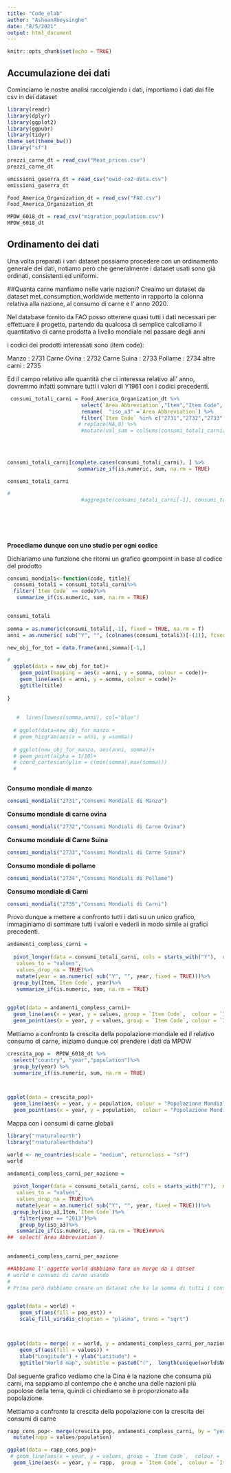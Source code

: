 ```yaml
---
title: "Code_elab"
author: "AsheanAbeysinghe"
date: "8/5/2021"
output: html_document
---
```


```r
knitr::opts_chunk$set(echo = TRUE)
```

## Accumulazione dei dati

Cominciamo le nostre analisi raccolgiendo i dati, importiamo i dati dai file csv in dei dataset



```r
library(readr)
library(dplyr)
library(ggplot2)
library(ggpubr)
library(tidyr)
theme_set(theme_bw())
library("sf")

prezzi_carne_dt = read_csv("Meat_prices.csv")
prezzi_carne_dt

emissioni_gaserra_dt = read_csv("owid-co2-data.csv")
emissioni_gaserra_dt

Food_America_Organization_dt = read_csv("FAO.csv")
Food_America_Organization_dt

MPDW_6018_dt = read_csv("migration_population.csv")
MPDW_6018_dt
```


## Ordinamento dei dati

Una volta preparati i vari dataset possiamo procedere con un ordinamento generale dei dati, notiamo però che 
generalmente i dataset usati sono già ordinati, consistenti ed uniformi.

##Quanta carne manfiamo nelle varie nazioni?
Creaimo un dataset da dataset met_consumption_worldwide mettento in rapporto la colonna relativa alla nazione, al consumo di carne e l' anno 2020.

<!-- # -->
<!-- #```{r pressure, echo=FALSE} -->


<!-- #consumi_manzo_2020 = consumi_carne_dt %>% -->
<!-- #  filter( TIME == 2020 , SUBJECT == "BEEF") -->
<!-- # -->
<!-- #media_consumi_manzo =  mean(dplyr::pull(consumi_manzo_2020, Value)) -->
<!-- # -->
<!-- #consumi_manzo_magg_2020 = consumi_manzo_2020 %>% -->
<!-- #  filter (Value > media_consumi_manzo) -->


<!--   ggplot(data = consumi_manzo_magg_2020, aes(x=LOCATION, y=Value, color=SUBJECT)) + -->
<!--   geom_bar(stat="identity") -->
<!-- ``` -->
<!-- ```{r pressure, echo=FALSE} -->


<!-- consumi_ovina_2020 = consumi_carne_dt %>% -->
<!--   filter( TIME == 2020 , SUBJECT == "SHEEP") -->

<!-- media_consumi_ovini =  mean(dplyr::pull(consumi_ovina_2020, Value)) -->

<!-- consumi_ovini_magg_2020 = consumi_ovina_2020 %>% -->
<!--   filter (Value > media_consumi_ovini) -->

<!-- ggplot(data = consumi_ovini_magg_2020, aes(x=LOCATION, y=Value, color=SUBJECT)) + -->
<!--   geom_bar(stat="identity") -->
<!-- ``` -->
<!-- ```{r pressure, echo=FALSE} -->


<!-- consumi_pollame_2020 = consumi_carne_dt %>% -->
<!--   filter( TIME == 2020 , SUBJECT == "POULTRY") -->

<!-- media_consumi_pollame =  mean(dplyr::pull(consumi_pollame_2020, Value)) -->

<!-- consumi_pollame_magg_2020 = consumi_pollame_2020 %>% -->
<!--   filter (Value > media_consumi_pollame) -->

<!-- ggplot(data = consumi_pollame_magg_2020, aes(x=LOCATION, y=Value, color=SUBJECT)) + -->
<!--   geom_bar(stat="identity") -->
<!-- ``` -->

Nel database fornito da FAO posso otterene quasi tutti i dati necessari per effettuare il progetto, 
partendo da qualcosa di semplice calcoliamo il quantitativo di carne prodotta a livello mondiale nel passare degli anni

i codici dei prodotti interessati sono (item code): 

 Manzo : 2731
 Carne Ovina : 2732
 Carne Suina : 2733
 Pollame : 2734
 altre carni : 2735
 
 
 Ed il campo relativo alle quantità che ci interessa relativo all' anno, dovremmo infatti sommare tutti i valori
 di Y1961 con i codici precedenti.
 
```r
 
 consumi_totali_carni = Food_America_Organization_dt %>%
                        select(`Area Abbreviation`,"Item","Item Code", starts_with("Y"))  %>% 
                        rename(  "iso_a3" =`Area Abbreviation`) %>%
                        filter(`Item Code` %in% c("2731","2732","2733","2734","2735"))
                       # replace(NA,0) %>%
                        #mutate(val_sum = colSums(consumi_totali_carni[,-1])) %>%
                        
                
  

consumi_totali_carni[complete.cases(consumi_totali_carni), ] %>%
                       summarize_if(is.numeric, sum, na.rm = TRUE)

consumi_totali_carni

#
                        #aggregate(consumi_totali_carni[-1], consumi_totali_carni["Item Code"], sum, na.rm=TRUE)
 
 
 
 
 
```


**Procediamo dunque con uno studio per ogni codice**

Dichiariamo una funzione che ritorni un grafico geompoint in base al codice del prodotto 


```r

consumi_mondiali<-function(code, title){
  consumi_totali = consumi_totali_carni%>%
  filter(`Item Code` == code)%>%
   summarize_if(is.numeric, sum, na.rm = TRUE)


consumi_totali
  
somma = as.numeric(consumi_totali[,-1], fixed = TRUE, na.rm = T)
anni = as.numeric( sub("Y", "", (colnames(consumi_totali))[-(1)], fixed = TRUE))

new_obj_for_tot = data.frame(anni,somma)[-1,]

# 
  ggplot(data = new_obj_for_tot)+
    geom_point(mapping = aes(x =anni, y = somma, colour = code))+
    geom_line(aes(x = anni, y = somma, colour = code))+
    ggtitle(title)
    
}
   
 
   #  lines(lowess(somma,anni), col="blue")
  
  # ggplot(data=new_obj_for_manzo + 
  # geom_hisgram(aes(x = anni, y =somma))
  
  # ggplot(new_obj_for_manzo, aes(anni, somma))+
  # geom_point(alpha = 1/10)+
  # coord_cartesian(ylim = c(min(somma),max(somma)))
  #   
               
```

**Consumo mondiale di manzo**
```r
consumi_mondiali("2731","Consumi Mondiali di Manzo")
```
**Consumo mondiale di carne ovina**
```r
consumi_mondiali("2732","Consumi Mondiali di Carne Ovina")
```
**Consumo mondiale di Carne Suina**
```r
consumi_mondiali("2733","Consumi Mondiali di Carne Suina")
```
**Consumo mondiale di pollame**
```r
consumi_mondiali("2734","Consumi Mondiali di Pollame")
```
**Consumo mondiale di Carni**
```r
consumi_mondiali("2735","Consumi Mondiali di Carni")
```

Provo dunque a mettere a confronto tutti i dati su un unico grafico, immaginiamo di sommare tutti i valori 
e vederli in modo simile ai grafici precedenti.

```r

andamenti_compless_carni =  
  
  pivot_longer(data = consumi_totali_carni, cols = starts_with("Y"),  names_to = "year",
   values_to = "values",
   values_drop_na = TRUE)%>% 
   mutate(year = as.numeric( sub("Y", "", year, fixed = TRUE)))%>%
  group_by(Item,`Item Code`, year)%>%
   summarize_if(is.numeric, sum, na.rm = TRUE)
 

ggplot(data = andamenti_compless_carni)+
  geom_line(aes(x = year, y = values, group = `Item Code`,  colour = `Item`), size = 1)+
  geom_point(aes(x = year, y = values, group = `Item Code`, colour = `Item`), size = 1.5)

```

Mettiamo a confronto la crescita della popolazione mondiale ed il relativo consumo di carne, iniziamo dunque col prendere i dati da MPDW

```r
crescita_pop =  MPDW_6018_dt %>%
  select("country", "year","population")%>%
  group_by(year) %>%
  summarize_if(is.numeric, sum, na.rm = TRUE)



ggplot(data = crescita_pop)+
  geom_line(aes(x = year, y = population, colour = "Popolazione Mondiale"), size = 1)+
  geom_point(aes(x = year, y = population,  colour = "Popolazione Mondiale"), size = 1.5)
```


Mappa con i consumi di carne globali
```r
library("rnaturalearth")
library("rnaturalearthdata")

world <- ne_countries(scale = "medium", returnclass = "sf")
world

andamenti_compless_carni_per_nazione =  
  
  pivot_longer(data = consumi_totali_carni, cols = starts_with("Y"),  names_to = "year",
   values_to = "values",
   values_drop_na = TRUE)%>% 
   mutate(year = as.numeric( sub("Y", "", year, fixed = TRUE)))%>%
  group_by(iso_a3,Item,`Item Code`)%>%
    filter(year == "2013")%>%
    group_by(iso_a3)%>%
   summarize_if(is.numeric, sum, na.rm = TRUE)##%>%
##  select(`Area Abbreviation`)
 

andamenti_compless_carni_per_nazione

##Abbiamo l' oggetto world dobbiamo fare un merge da i datset
# world e consumi di carne usando 
# 
# Prima però dobbiamo creare un dataset che ha la somma di tutti i consumi di carne dell' ultimo anno per ogni nazione


ggplot(data = world) +
    geom_sf(aes(fill = pop_est)) +
    scale_fill_viridis_c(option = "plasma", trans = "sqrt")



ggplot(data = merge( x = world, y = andamenti_compless_carni_per_nazione, by="iso_a3", all.x = T) ) +
    geom_sf(aes(fill = values)) + 
    xlab("Longitude") + ylab("Latitude") +
    ggtitle("World map", subtitle = paste0("(",  length(unique(world$NAME)), " countries)"))


```

Dal seguente grafico vediamo che la Cina è la nazione che consuma più carni, ma sappiamo al contempo che è anche una delle nazioni più popolose della terra, quindi ci chiediamo se è proporzionato alla popolazione.


Mettiamo a confronto la crescita della popolazione con la crescita dei consumi di carne
```r

rapp_cons_pop<- merge(crescita_pop, andamenti_compless_carni, by = "year")%>%
  mutate(rapp = values/population)

ggplot(data = rapp_cons_pop)+
 # geom_line(aes(x = year, y = values, group = `Item Code`,  colour = `Item`), size = 1)+
  geom_line(aes(x = year, y = rapp,  group = `Item Code`,  colour = `Item`), size = 1)
  

```


